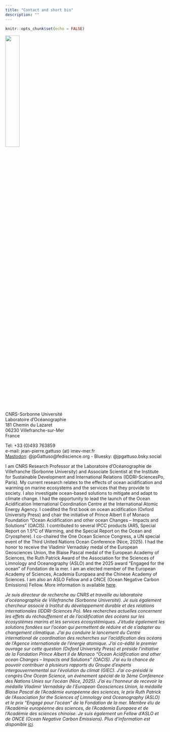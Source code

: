 ```yaml
---
title: "Contact and short bio"
description: ""
---
```


```r
knitr::opts_chunk$set(echo = FALSE)
```

![](images/2019-10_France2_small.JPG){width=30%}

CNRS-Sorbonne Université<br>
Laboratoire d'Océanographie<br>
181 Chemin du Lazaret<br>
06230 Villefranche-sur-Mer<br>
France<br>

Tel: +33 (0)493 763859<br>
e-mail: jean-pierre.gattuso (at) imev-mer.fr<br>
<a rel="me" href="https://fediscience.org/@jpGattuso">Mastodon</a>: @jpGattuso@fediscience.org - Bluesky: @jpgattuso.bsky.social

I am CNRS Research Professor at the Laboratoire d'Océanographie de Villefranche (Sorbonne University) and Associate Scientist at the Institute for Sustainable Development and International Relations (IDDRI-SciencesPo, Paris). My current research relates to the effects of ocean acidification and warming on marine ecosystems and the services that they provide to society. I also investigate ocean-based solutions to mitigate and adapt to climate change. I had the opportunity to lead the launch of the Ocean Acidification International Coordination Centre at the International Atomic Energy Agency. I coedited the first book on ocean acidification (Oxford University Press) and chair the initiative of Prince Albert II of Monaco Foundation "Ocean Acidification and other ocean Changes – Impacts and Solutions" (OACIS). I contributed to several IPCC products (AR5, Special Report on 1.5°C of Warming, and the Special Report on the Ocean and Cryosphere). I co-chaired the One Ocean Science Congress, a UN special event of the Third United Nations Ocean Conference (Nice, 2025). I had the honor to receive the Vladimir Vernadsky medal of the European Geosciences Union, the Blaise Pascal medal of the European Academy of Sciences, the Ruth Patrick Award of the Association for the Sciences of Limnology and Oceanography (ASLO) and the 2025 award "Engaged for the ocean" of Fondation de la mer. I am an elected member of the European Academy of Sciences, Academia Europaea and the Chinese Academy of Sciences. I am also an ASLO Fellow and a ONCE (Ocean Negative Carbon Emissions) Fellow. More information is available [here](cv.html).

_Je suis directeur de recherche au CNRS et travaille au laboratoire d'océanographie de Villefranche (Sorbonne Université). Je suis également chercheur associé à Institut du développement durable et des relations internationales (IDDRI-Sciences Po). Mes recherches actuelles concernent les effets du réchauffement et de l'acidification des océans sur les écosystèmes marins et les services écosystémiques. J'étudie également les solutions fondées sur l’océan qui permettent de réduire et de s’adapter au changement climatique. J'ai pu conduire le lancement du Centre international de coordination des recherches sur l'acidification des océans de l’Agence internationale de l’énergie atomique. J'ai co-édité le premier ouvrage sur cette question (Oxford University Press) et préside l’initiative de la Fondation Prince Albert II de Monaco "Ocean Acidification and other ocean Changes – Impacts and Solutions" (OACIS). J'ai eu la chance de pouvoir contribuer à plusieurs rapports du Groupe d’experts intergouvernemental sur l’évolution du climat (GIEC). J'ai co-présidé le congrès One Ocean Science, un événement spécial de la 3ème Conférence des Nations Unies sur l'océan (Nice, 2025). J'ai eu l'honneur de recevoir la médaille Vladimir Vernadsky de l’European Geosciences Union, la médaille Blaise Pascal de l'Académie européenne des sciences, le prix Ruth Patrick de l’Association for the Sciences of Limnology and Oceanography (ASLO) et le prix "Engagé pour l'océan" de la Fondation de la mer. Membre élu de l’Académie européenne des sciences, de l’Academia Europaea et de l’Académie des sciences chinoise. Je suis également un Fellow d'ASLO et de ONCE (Ocean Negative Carbon Emissions). Plus d’information est disponible [ici](cv.html)._

